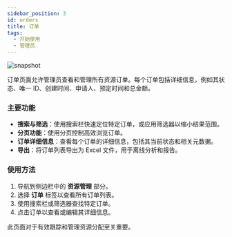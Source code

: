 ```yaml
---
sidebar_position: 3
id: orders
title: 订单
tags:
  - 开始使用
  - 管理员
---
```




<BrowserWindow url={url}>

![snapshot](/assets/admin/resource-management-orders.png)

</BrowserWindow>

订单页面允许管理员查看和管理所有资源订单。每个订单包括详细信息，例如其状态、唯一 ID、创建时间、申请人、预定时间和总金额。

### 主要功能

- **搜索与筛选**：使用搜索栏快速定位特定订单，或应用筛选器以缩小结果范围。
- **分页功能**：使用分页控制高效浏览订单。
- **订单详细信息**：查看每个订单的详细信息，包括其当前状态和相关元数据。
- **导出**：将订单列表导出为 Excel 文件，用于离线分析和报告。

### 使用方法

1. 导航到侧边栏中的 **资源管理** 部分。
2. 选择 **订单** 标签以查看所有订单列表。
3. 使用搜索栏或筛选器查找特定订单。
4. 点击订单以查看或编辑其详细信息。

此页面对于有效跟踪和管理资源分配至关重要。
